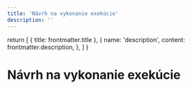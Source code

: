 ```yaml
---
title: 'Návrh na vykonanie exekúcie'
description: ''
---
```


  return [
    { title: frontmatter.title },
    {
      name: 'description',
      content: frontmatter.description,
    },
  ]
}

# Návrh na vykonanie exekúcie
